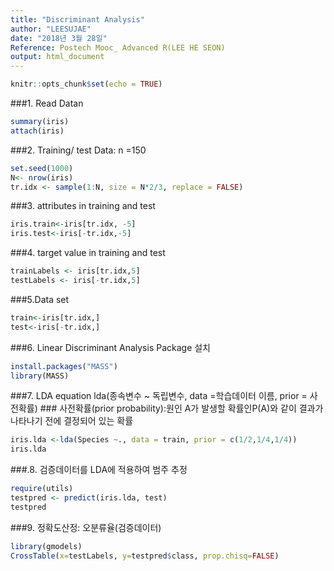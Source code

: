 ```yaml
---
title: "Discriminant Analysis"
author: "LEESUJAE"
date: "2018년 3월 28일"
Reference: Postech Mooc_ Advanced R(LEE HE SEON)
output: html_document
---
```


```r
knitr::opts_chunk$set(echo = TRUE)
```

###1. Read Datan



```r
summary(iris)
attach(iris)
```

###2. Training/ test Data: n =150

```r
set.seed(1000)
N<- nrow(iris)
tr.idx <- sample(1:N, size = N*2/3, replace = FALSE)
```

###3. attributes in training and test
```r
iris.train<-iris[tr.idx, -5]
iris.test<-iris[-tr.idx,-5]
```

###4. target value in training and test
```r
trainLabels <- iris[tr.idx,5]
testLabels <- iris[-tr.idx,5]
```

###5.Data set
```r
train<-iris[tr.idx,]
test<-iris[-tr.idx,]
```

###6. Linear Discriminant Analysis Package 설치
```r
install.packages("MASS")
library(MASS)
```

###7. LDA equation lda(종속변수 ~ 독립변수, data =학습데이터 이름, prior = 사전확률)
### 사전확률(prior probability):원인 A가 발생할 확률인P(A)와 같이 결과가 나타나기 전에 결정되어 있는 확률
```r
iris.lda <-lda(Species ~., data = train, prior = c(1/2,1/4,1/4))
iris.lda
```

###.8. 검증데이터를 LDA에 적용하여 범주 추정
```r
require(utils)
testpred <- predict(iris.lda, test)
testpred
```

###9. 정확도산정: 오분류율(검증데이터)
```r
library(gmodels)
CrossTable(x=testLabels, y=testpred$class, prop.chisq=FALSE)
```